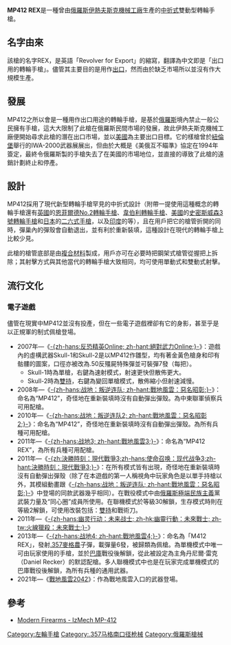 {{noteTA
|G1=軍事
|G2=長度單位
|G3=Firearms
}}
{{Infobox Weapon
|name=MP412 REX
|image= 
|image_size= 300px
|caption=
|origin={{flag|Russia}}
|type=[[轉輪手槍|轉輪手槍]]
<!-- Type selection -->
|is_ranged=yes
<!-- Service history -->
|service=
|used_by=
|wars=
<!-- Production history -->
|designer= [[伊熱夫斯克機械工廠|伊熱夫斯克機械工廠]]
|design_date= 1993年
|manufacturer= 伊熱夫斯克機械工廠
|production_date=
|number=
|variants=
<!-- General specifications -->
|weight= 0.9[[公斤|公斤]]
|length= 232[[毫米|毫米]]
|part_length= 102毫米（四吋槍管）、156毫米（六吋槍管）
|width=
|height=
<!-- Ranged weapon specifications --> 
|cartridge= [[.357麥格農|.357史密斯威森馬格南彈]]
|action= {{tsl|en|Trigger (firearms)|雙動式}}
|mode= {{tsl|en|Repeating rifle|連發步槍|連發}}
|velocity= 
|range= 
|max_range=
|feed= 6發[[彈巢|彈巢]]
|sights= [[機械瞄具|機械瞄具]]
}}

'''MP412 REX'''是一種曾由[[俄羅斯|俄羅斯]][[伊熱夫斯克機械工廠|伊熱夫斯克機械工廠]]生產的[[中折式|中折式]]雙動型轉輪手槍。

== 名字由來 ==
該槍的名字REX，是英語「Revolver for Export」的縮寫，翻譯為中文即是「出口用的轉輪手槍」。儘管其主要目的是用作[[出口贸易|出口]]，然而由於缺乏市場所以並沒有作大規模生產。

== 發展 ==
MP412之所以會是一種用作出口用途的轉輪手槍，是基於[[俄羅斯|俄羅斯]]境內禁止一般公民擁有手槍，這大大限制了此槍在俄羅斯民間市場的發展，故此伊熱夫斯克機械工廠便開始尋求此槍的潛在出口市場，並以[[美國|美國]]為主要出口目標。它的樣槍曾於[[紐倫堡|紐倫堡]]舉行的IWA-2000武器展展出，但由於大概是《美俄互不瞄準》協定在1994年簽定，最終令俄羅斯製的手槍失去了在美國的市場地位，並直接的導致了此槍的遠銷計劃終止和停產。

== 設計 ==
MP412採用了現代新型轉輪手槍罕見的中折式設計（附帶一提使用這種概念的轉輪手槍還有[[英國|英國]]的[[恩菲爾德No.2轉輪手槍|恩菲爾德No.2轉輪手槍]]、[[韋伯利轉輪手槍|韋伯利轉輪手槍]]、[[美國|美國]]的[[史密斯威森3號轉輪手槍|史密斯威森3號轉輪手槍]]和[[日本|日本]]的[[二六式手槍|二六式手槍]]，以及[[印度|印度]]的{{tsl|en|IOF .32 Revolver|IOF .32轉輪手槍}}等），且在用戶把它的槍管折開的同時，彈巢內的彈殼會自動退出，並有利於重新裝填，這種設計在現代的轉輪手槍上比較少見。

此槍的槍管底部是由[[複合材料|複合材料]]製成，用戶亦可在必要時把鋼架式槍管從握把上拆除；其射擊方式與其他當代的轉輪手槍大致相同，均可使用單動式和雙動式射擊。

== 流行文化 ==
{{NoteTA
|G1=Game
}}
=== 電子遊戲 ===
儘管在現實中MP412並沒有投產，但在一些電子遊戲裡卻有它的身影，甚至乎是以正規軍的制式佩槍登場。
* 2007年—《[[絕對武力Online|-{zh-hans:反恐精英Online; zh-hant:絕對武力Online;}-]]》：遊戲內的虛構武器Skull-1和Skull-2是以MP412作雛型，均有著金黃色槍身和印有骷髏的圖案，口徑亦被改為.50反殭屍特殊彈並可裝彈7發（每把）。
** Skull-1時為單槍，右鍵為速射模式，射速更快但散佈更大。
** Skull-2時為[[雙持|雙持]]，右鍵為變回單槍模式，散佈縮小但射速減慢。
* 2008年—《[[战地：叛逆连队|-{zh-hans:战地：叛逆连队; zh-hant:戰地風雲：惡名昭彰;}-]]》：命名為“MP412”，奇怪地在重新裝填時沒有自動彈出彈殼。為中東聯軍偵察兵可用配槍。
* 2010年—《[[战地：叛逆连队2|-{zh-hans:战地：叛逆连队2; zh-hant:戰地風雲：惡名昭彰2;}-]]》：命名為“MP412”，奇怪地在重新裝填時沒有自動彈出彈殼。為所有兵種可用配槍。
* 2011年—《[[戰地風雲3|-{zh-hans:战地3; zh-hant:戰地風雲3;}-]]》：命名為“MP412 REX”，為所有兵種可用配槍。
* 2011年—《[[決勝時刻：現代戰爭3|-{zh:決勝時刻：現代戰爭3;zh-hans:使命召唤：现代战争3;zh-hant:決勝時刻：現代戰爭3;}-]]》：在所有模式皆有出現，奇怪地在重新裝填時沒有自動彈出彈殼（除了在本遊戲的第一人稱視角中玩家角色是以單手持槍以外，其模組動畫跟《[[战地：叛逆连队|-{zh-hans:战地：叛逆连队; zh-hant:戰地風雲：惡名昭彰;}-]]》中登場的同款武器幾乎相同）。在戰役模式中由[[俄羅斯|俄羅斯]][[極端民族主義|極端民族主義]]黨武裝力量及“同心圈”成員所使用。在聯機模式於等級30解鎖，生存模式時則在等級2解鎖，可使用改裝包括：[[雙持|雙持]]和戰術刀。
* 2011年—《[[火線獵殺：未來戰士|-{zh-hans:幽灵行动：未来战士; zh-hk:幽靈行動：未來戰士; zh-tw:火線獵殺：未來戰士;}-]]》
* 2013年—《[[戰地風雲4|-{zh-hans:战地4; zh-hant:戰地風雲4;}-]]》：命名為「M412 REX」，發射[[.357麥格農|.357麥格農]]子彈，載彈量6發，被歸類為佩槍。為單機模式中唯一可由玩家使用的手槍，並於[[巴庫|巴庫]]戰役後解鎖，從此被設定為主角丹尼爾·雷克（Daniel Recker）的默認配槍。多人聯機模式中也是在玩家完成單機模式的巴庫戰役後解鎖，為所有兵種的通用武器。
* 2021年—《[[戰地風雲2042|戰地風雲2042]]》：作為戰地風雲入口的武器登場。

== 參考 ==
* [http://world.guns.ru/handguns/double-action-revolvers/rus/izhmeh-mp-412-e.html Modern Firearms - IzMech MP-412] {{Wayback|url=http://world.guns.ru/handguns/double-action-revolvers/rus/izhmeh-mp-412-e.html |date=20160913211708 }}
{{Commonscat|MP-412 Rex}}

{{蘇聯及俄羅斯在二戰後研製的輕兵器}}

[[Category:左輪手槍|Category:左輪手槍]]
[[Category:.357马格南口径枪械|Category:.357马格南口径枪械]]
[[Category:俄羅斯槍械|Category:俄羅斯槍械]]